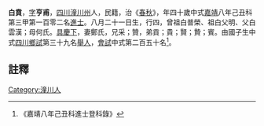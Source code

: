 {{明清人物信息框
| 姓名 = 白賁
| 原名 =
| 圖片名稱= 
| 圖片大小 =
| 圖片說明 = 
| 最高職務 =
| 國家 = 大明 
| 爵位 =
| 籍貫 = [[四川|四川]][[潼川州|潼川州]]
| 族裔 = 
| 旗籍 = 
| 字號 = 
| 諡號 =
| 出生日期 = 八月二十一日
| 出生地點 = 
| 逝世日期 = 卒年不詳 
| 逝世地點 =
| 墓葬 =
| 配偶 = 鄭氏
| 親屬 = 曾祖白普榮，祖白父明，父白雲漢，母何氏
| 出身 =
* 嘉靖八年己丑科進士
| 經歷 =
| 著作 =  
}}
'''白賁'''{{BD|1490年||？年||}}，[[表字|字]]'''亨甫'''，[[四川|四川]][[潼川州|潼川州]]人，民籍，治《[[春秋|春秋]]》，年四十歲中式[[嘉靖|嘉靖]]八年己丑科第三甲第一百零二名[[進士|進士]]。八月二十一日生，行四，曾祖白普榮、祖白父明、父白雲漢；母何氏。[[具慶下|具慶下]]，妻鄭氏，兄采；贊，弟貢；貴；賢；贄；賓。由國子生中式[[四川|四川]][[鄉試|鄉試]]第三十九名[[舉人|舉人]]，[[會試|會試]]中式第二百五十名<ref>《嘉靖八年己丑科進士登科錄》</ref>。
==註釋==
{{reflist}}

{{明朝人物小作品}}
{{嘉靖八年己丑科殿试金榜}}
{{DEFAULTSORT:Bai白}}
[[Category:潼川人|Category:潼川人]]